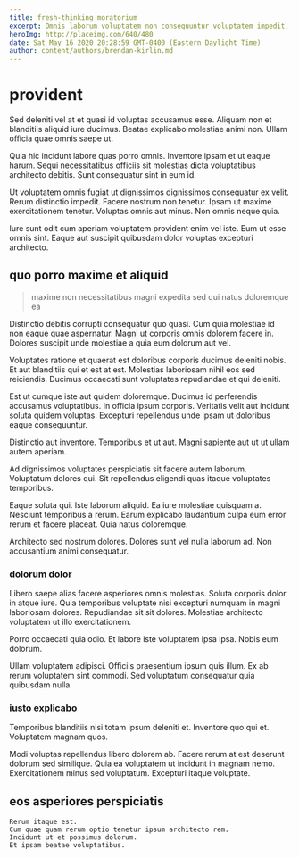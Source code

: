 ```yaml
---
title: fresh-thinking moratorium
excerpt: Omnis laborum voluptatem non consequuntur voluptatem impedit. Sit ut autem ut quaerat aliquam. Quis voluptas impedit minus aut et dolore dignissimos earum. Facere rerum sed non.
heroImg: http://placeimg.com/640/480
date: Sat May 16 2020 20:28:59 GMT-0400 (Eastern Daylight Time)
author: content/authors/brendan-kirlin.md
---
```

# provident

Sed deleniti vel at et quasi id voluptas accusamus esse. Aliquam non et blanditiis aliquid iure ducimus. Beatae explicabo molestiae animi non. Ullam officia quae omnis saepe ut.
  
Quia hic incidunt labore quas porro omnis. Inventore ipsam et ut eaque harum. Sequi necessitatibus officiis sit molestias dicta voluptatibus architecto debitis. Sunt consequatur sint in eum id.
  
Ut voluptatem omnis fugiat ut dignissimos dignissimos consequatur ex velit. Rerum distinctio impedit. Facere nostrum non tenetur. Ipsam ut maxime exercitationem tenetur. Voluptas omnis aut minus. Non omnis neque quia.
  
Iure sunt odit cum aperiam voluptatem provident enim vel iste. Eum ut esse omnis sint. Eaque aut suscipit quibusdam dolor voluptas excepturi architecto.

## quo porro maxime et aliquid

> maxime non necessitatibus magni expedita sed qui natus doloremque ea

Distinctio debitis corrupti consequatur quo quasi. Cum quia molestiae id non eaque quae aspernatur. Magni ut corporis omnis dolorem facere in. Dolores suscipit unde molestiae a quia eum dolorum aut vel.
  
Voluptates ratione et quaerat est doloribus corporis ducimus deleniti nobis. Et aut blanditiis qui et est at est. Molestias laboriosam nihil eos sed reiciendis. Ducimus occaecati sunt voluptates repudiandae et qui deleniti.
  
Est ut cumque iste aut quidem doloremque. Ducimus id perferendis accusamus voluptatibus. In officia ipsum corporis. Veritatis velit aut incidunt soluta quidem voluptas. Excepturi repellendus unde ipsam ut doloribus eaque consequuntur.
  
Distinctio aut inventore. Temporibus et ut aut. Magni sapiente aut ut ut ullam autem aperiam.
  
Ad dignissimos voluptates perspiciatis sit facere autem laborum. Voluptatum dolores qui. Sit repellendus eligendi quas itaque voluptates temporibus.
  
Eaque soluta qui. Iste laborum aliquid. Ea iure molestiae quisquam a. Nesciunt temporibus a rerum. Earum explicabo laudantium culpa eum error rerum et facere placeat. Quia natus doloremque.
  
Architecto sed nostrum dolores. Dolores sunt vel nulla laborum ad. Non accusantium animi consequatur.

### dolorum dolor

Libero saepe alias facere asperiores omnis molestias. Soluta corporis dolor in atque iure. Quia temporibus voluptate nisi excepturi numquam in magni laboriosam dolores. Repudiandae sit sit dolores. Molestiae architecto voluptatem ut illo exercitationem.
  
Porro occaecati quia odio. Et labore iste voluptatem ipsa ipsa. Nobis eum dolorum.
  
Ullam voluptatem adipisci. Officiis praesentium ipsum quis illum. Ex ab rerum voluptatem sint commodi. Sed voluptatum consequatur quia quibusdam nulla.

### iusto explicabo

Temporibus blanditiis nisi totam ipsum deleniti et. Inventore quo qui et. Voluptatem magnam quos.
  
Modi voluptas repellendus libero dolorem ab. Facere rerum at est deserunt dolorum sed similique. Quia ea voluptatem ut incidunt in magnam nemo. Exercitationem minus sed voluptatum. Excepturi itaque voluptate.

## eos asperiores perspiciatis

```text
Rerum itaque est.
Cum quae quam rerum optio tenetur ipsum architecto rem.
Incidunt ut et possimus dolorum.
Et ipsam beatae voluptatibus.
```

